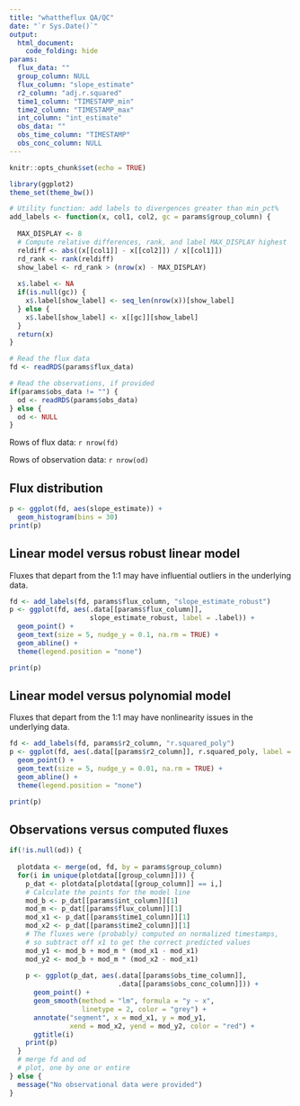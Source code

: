 ```yaml
---
title: "whattheflux QA/QC"
date: "`r Sys.Date()`"
output:
  html_document:
    code_folding: hide
params:
  flux_data: ""
  group_column: NULL
  flux_column: "slope_estimate"
  r2_column: "adj.r.squared"
  time1_column: "TIMESTAMP_min"
  time2_column: "TIMESTAMP_max"
  int_column: "int_estimate"
  obs_data: ""
  obs_time_column: "TIMESTAMP"
  obs_conc_column: NULL
---
```


```r
knitr::opts_chunk$set(echo = TRUE)

library(ggplot2)
theme_set(theme_bw())

# Utility function: add labels to divergences greater than min_pct%
add_labels <- function(x, col1, col2, gc = params$group_column) {
  
  MAX_DISPLAY <- 8
  # Compute relative differences, rank, and label MAX_DISPLAY highest
  reldiff <- abs((x[[col1]] - x[[col2]]) / x[[col1]])
  rd_rank <- rank(reldiff)
  show_label <- rd_rank > (nrow(x) - MAX_DISPLAY)
  
  x$.label <- NA
  if(is.null(gc)) {
    x$.label[show_label] <- seq_len(nrow(x))[show_label]
  } else {
    x$.label[show_label] <- x[[gc]][show_label]
  }
  return(x)
}

# Read the flux data
fd <- readRDS(params$flux_data)

# Read the observations, if provided
if(params$obs_data != "") {
  od <- readRDS(params$obs_data)
} else {
  od <- NULL
}
```

Rows of flux data: `r nrow(fd)`

Rows of observation data: `r nrow(od)`


## Flux distribution

```r
p <- ggplot(fd, aes(slope_estimate)) +
  geom_histogram(bins = 30)
print(p)
```

## Linear model versus robust linear model

Fluxes that depart from the 1:1 may have influential outliers in the underlying data.

```r
fd <- add_labels(fd, params$flux_column, "slope_estimate_robust")
p <- ggplot(fd, aes(.data[[params$flux_column]], 
                    slope_estimate_robust, label = .label)) +
  geom_point() +
  geom_text(size = 5, nudge_y = 0.1, na.rm = TRUE) +
  geom_abline() + 
  theme(legend.position = "none")

print(p)
```

## Linear model versus polynomial model

Fluxes that depart from the 1:1 may have nonlinearity issues in the underlying data.

```r
fd <- add_labels(fd, params$r2_column, "r.squared_poly")
p <- ggplot(fd, aes(.data[[params$r2_column]], r.squared_poly, label = .label)) +
  geom_point() +
  geom_text(size = 5, nudge_y = 0.01, na.rm = TRUE) +
  geom_abline() + 
  theme(legend.position = "none")

print(p)
```

## Observations versus computed fluxes

```r
if(!is.null(od)) {
  
  plotdata <- merge(od, fd, by = params$group_column)
  for(i in unique(plotdata[[group_column]])) {
    p_dat <- plotdata[plotdata[[group_column]] == i,]
    # Calculate the points for the model line
    mod_b <- p_dat[[params$int_column]][1]
    mod_m <- p_dat[[params$flux_column]][1]
    mod_x1 <- p_dat[[params$time1_column]][1]
    mod_x2 <- p_dat[[params$time2_column]][1]
    # The fluxes were (probably) computed on normalized timestamps,
    # so subtract off x1 to get the correct predicted values
    mod_y1 <- mod_b + mod_m * (mod_x1 - mod_x1)
    mod_y2 <- mod_b + mod_m * (mod_x2 - mod_x1)
    
    p <- ggplot(p_dat, aes(.data[[params$obs_time_column]], 
                           .data[[params$obs_conc_column]])) + 
      geom_point() + 
      geom_smooth(method = "lm", formula = "y ~ x",
                  linetype = 2, color = "grey") +
      annotate("segment", x = mod_x1, y = mod_y1,
               xend = mod_x2, yend = mod_y2, color = "red") +
      ggtitle(i)
    print(p)
  }
  # merge fd and od
  # plot, one by one or entire
} else {
  message("No observational data were provided")
}
```

